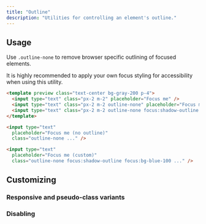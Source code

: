 ```yaml
---
title: "Outline"
description: "Utilities for controlling an element's outline."
---
```




## Usage

Use `.outline-none` to remove browser specific outlining of focused elements.

It is highly recommended to apply your own focus styling for accessibility when using this utility.

```html
<template preview class="text-center bg-gray-200 p-4">
  <input type="text" class="px-2 m-2" placeholder="Focus me" />
  <input type="text" class="px-2 m-2 outline-none" placeholder="Focus me (no outline)" />
  <input type="text" class="px-2 m-2 outline-none focus:shadow-outline focus:bg-blue-100" placeholder="Focus me (custom)" />
</template>

<input type="text"
  placeholder="Focus me (no outline)"
  class="outline-none ..." />

<input type="text"
  placeholder="Focus me (custom)"
  class="outline-none focus:shadow-outline focus:bg-blue-100 ..." />
```

## Customizing

### Responsive and pseudo-class variants

<Variants plugin="outline" />

### Disabling

<Disabling plugin="outline" />
